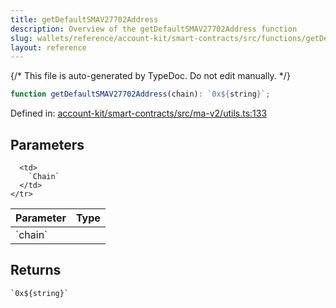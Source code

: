 ```yaml
---
title: getDefaultSMAV27702Address
description: Overview of the getDefaultSMAV27702Address function
slug: wallets/reference/account-kit/smart-contracts/src/functions/getDefaultSMAV27702Address
layout: reference
---
```


{/* This file is auto-generated by TypeDoc. Do not edit manually. */}

```ts
function getDefaultSMAV27702Address(chain): `0x${string}`;
```

Defined in: [account-kit/smart-contracts/src/ma-v2/utils.ts:133](https://github.com/alchemyplatform/aa-sdk/blob/9df5be8c23af4e472bcb503c17766b16da0ad87d/account-kit/smart-contracts/src/ma-v2/utils.ts#L133)

## Parameters

<table>
  <thead>
    <tr>
      <th align="left">Parameter</th>
      <th align="left">Type</th>
    </tr>
  </thead>

  <tbody>
    <tr>
      <td>
        `chain`
      </td>

      <td>
        `Chain`
      </td>
    </tr>

  </tbody>
</table>

## Returns

`` `0x${string}` ``
